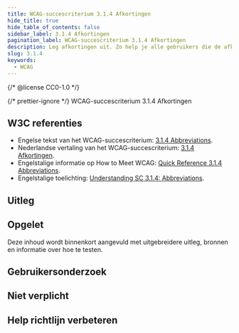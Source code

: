 ```yaml
---
title: WCAG-succescriterium 3.1.4 Afkortingen
hide_title: true
hide_table_of_contents: false
sidebar_label: 3.1.4 Afkortingen
pagination_label: WCAG-succescriterium 3.1.4 Afkortingen
description: Leg afkortingen uit. Zo help je alle gebruikers die de afkorting niet kennen.
slug: 3.1.4
keywords:
  - WCAG
---
```


{/* @license CC0-1.0 */}


{/* prettier-ignore */}
<WcagHeadingGroup level={1} conformanceLevel="Niveau AAA">WCAG-succescriterium 3.1.4 Afkortingen</WcagHeadingGroup>

## W3C referenties

- Engelse tekst van het WCAG-succescriterium: [<span lang="en">3.1.4 Abbreviations</span>](https://www.w3.org/TR/WCAG22/#abbreviations).
- Nederlandse vertaling van het WCAG-succescriterium: [3.1.4 Afkortingen](https://www.w3.org/Translations/WCAG22-nl/#afkortingen).
- Engelstalige informatie op <span lang="en">How to Meet WCAG</span>: [<span lang="en">Quick Reference 3.1.4 Abbreviations</span>](https://www.w3.org/WAI/WCAG22/quickref/#abbreviations).
- Engelstalige toelichting: [<span lang="en">Understanding SC 3.1.4: Abbreviations</span>](https://www.w3.org/WAI/WCAG22/Understanding/abbreviations).

## Uitleg

<Summary />

## Opgelet

Deze inhoud wordt binnenkort aangevuld met uitgebreidere uitleg, bronnen en informatie over hoe te testen.

## Gebruikersonderzoek

<CTAGebruikersonderzoek />

## Niet verplicht

<SpotlightSection>
  <Markdown omitH1 headinglevel={3}>
    <Disclaimer />
  </Markdown>
</SpotlightSection>

## Help richtlijn verbeteren

<Markdown omitH1 headinglevel={3}>
  <WCAGFooterInfo />
</Markdown>
